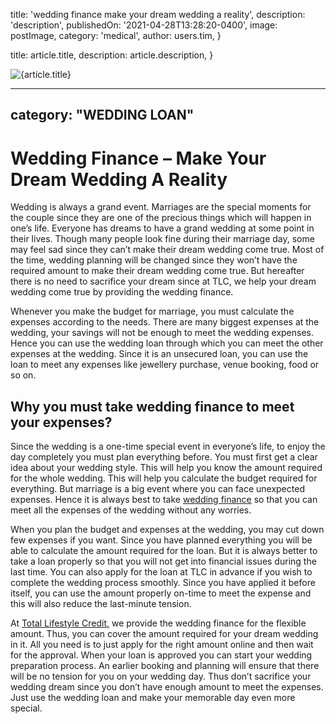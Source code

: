 
  title: 'wedding finance make your dream wedding a reality',
  description: 'description',
  publishedOn: '2021-04-28T13:28:20-0400',
  image: postImage,
  category: 'medical',
  author: users.tim,
}

  title: article.title,
  description: article.description,
}


<Image src={postImage} alt={article.title} />

---
category: "WEDDING LOAN"
---

# Wedding Finance – Make Your Dream Wedding A Reality

Wedding is always a grand event. Marriages are the special moments for the couple since they are one of the precious things which will happen in one’s life. Everyone has dreams to have a grand wedding at some point in their lives. Though many people look fine during their marriage day, some may feel sad since they can’t make their dream wedding come true. Most of the time, wedding planning will be changed since they won’t have the required amount to make their dream wedding come true. But hereafter there is no need to sacrifice your dream since at TLC, we help your dream wedding come true by providing the wedding finance.

Whenever you make the budget for marriage, you must calculate the expenses according to the needs. There are many biggest expenses at the wedding, your savings will not be enough to meet the wedding expenses. Hence you can use the wedding loan through which you can meet the other expenses at the wedding. Since it is an unsecured loan, you can use the loan to meet any expenses like jewellery purchase, venue booking, food or so on.

## Why you must take wedding finance to meet your expenses?

Since the wedding is a one-time special event in everyone’s life, to enjoy the day completely you must plan everything before. You must first get a clear idea about your wedding style. This will help you know the amount required for the whole wedding. This will help you calculate the budget required for everything. But marriage is a big event where you can face unexpected expenses. Hence it is always best to take [wedding finance](https://wedding.tlc.com.au/) so that you can meet all the expenses of the wedding without any worries.

When you plan the budget and expenses at the wedding, you may cut down few expenses if you want. Since you have planned everything you will be able to calculate the amount required for the loan. But it is always better to take a loan properly so that you will not get into financial issues during the last time. You can also apply for the loan at TLC in advance if you wish to complete the wedding process smoothly. Since you have applied it before itself, you can use the amount properly on-time to meet the expense and this will also reduce the last-minute tension.

At [Total Lifestyle Credit,](https://tlc.com.au/) we provide the wedding finance for the flexible amount. Thus, you can cover the amount required for your dream wedding in it. All you need is to just apply for the right amount online and then wait for the approval. When your loan is approved you can start your wedding preparation process. An earlier booking and planning will ensure that there will be no tension for you on your wedding day. Thus don’t sacrifice your wedding dream since you don’t have enough amount to meet the expenses. Just use the wedding loan and make your memorable day even more special.
